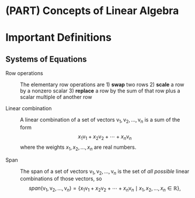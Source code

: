# (PART) Concepts of Linear Algebra  {-}

\newcommand{\v}{\mathsf{v}}

# Important Definitions

## Systems of Equations

Row operations

: The elementary row operations are
1) **swap** two rows
2) **scale** a row by a nonzero scalar
3) **replace** a row by the sum of that row plus a scalar multiple of another row

Linear combination 

: A linear combination of a set of vectors $\v_1, \v_2, \ldots, \v_n$ is a sum of the form
$$
x_1 \v_1 + x_2 \v_2 + \cdots + x_n \v_n
$$
where the weights $x_1, x_2, \ldots, x_n$ are real numbers.

Span

: The span of a set of vectors $\v_1, \v_2, \ldots, \v_n$ is the set of *all possible* linear combinations of those vectors, so
$$
span(\v_1, \v_2, \ldots, \v_n) = \{ x_1 \v_1 + x_2 \v_2 + \cdots + x_n \v_n \mid
x_1, x_2, \ldots, x_n \in \mathbb{R}\},
$$

<!-- ## Vector Spaces -->

<!-- span  -->

<!-- : A set of vectors $\mathsf{v}_1, \mathsf{v}_2, \ldots, \mathsf{v}_n$ **span** a vector space $V$ if for every $\mathsf{v} \in V$ there exist a set of scalars (weights) $c_1, c_2, \ldots, c_n \in \mathbb{R}$ such that  -->
<!-- $$ -->
<!-- \mathsf{v} = c_1 \mathsf{v}_1 + c_2 \mathsf{v}_2 + \cdots + c_n \mathsf{v}_n. -->
<!-- $$ -->
<!-- *Connection to Matrices:* If $A = [\mathsf{v}_1 \mathsf{v}_2 \cdots \mathsf{v}_n]$ is the matrix with these vectors in the columns, then this is the same as saying that $\mathsf{x} = [c_1, \ldots, c_n]^{\top}$ is a solution to $A x  = \mathsf{v}$. -->

<!-- linear independence -->

<!-- : A set of vectors $\mathsf{v}_1, \mathsf{v}_2,\ldots, \mathsf{v}_n$ are **linearly independent** if the only way to write  -->
<!-- $$ -->
<!-- \mathsf{0} = c_1 \mathsf{v}_1 + c_2 \mathsf{v}_2 + \cdots + c_n \mathsf{v}_n -->
<!-- $$ -->
<!-- is with $c_1 = c_2 = \cdots = c_n = 0$.  -->
<!-- <br/> -->
<!-- *Connection to Matrices:* If $A = [\mathsf{v}_1 \mathsf{v}_2 \cdots \mathsf{v}_n]$ is the matrix with these vectors in the columns, then this is the same as saying that $A x = \mathsf{0}$ has only the trivial solution. -->


<!-- linear dependence -->

<!-- : Conversely, a set of vectors $\mathsf{v}_1, \mathsf{v}_2, \ldots, \mathsf{v}_n$ are **linearly dependent** if there exist scalars $c_1, c_2,\ldots, c_n \in \mathbb{R}$ that are **not all equal to 0** such that -->
<!-- $$ -->
<!-- \mathsf{0} = c_1 \mathsf{v}_1 + c_2 \mathsf{v}_2 + \cdots + c_n \mathsf{v}_n -->
<!-- $$ -->
<!-- This is called a **dependence relation** among the vectors.  -->
<!-- <br/> -->
<!-- *Connection to Matrices:* If $A = [\mathsf{v}_1 \mathsf{v}_2 \cdots \mathsf{v}_n]$ is the matrix with these vectors in the columns, then this is the same as saying that $\mathsf{x} = [c_1, c_2, \ldots, c_n]^{\top}$ is a nontrivial solution to $A \mathsf{x} = \mathsf{0}$. -->


<!-- linear transformation -->

<!-- : A function $T: \mathbb{R}^n \to \mathbb{R}^m$ is a **linear transformation** when:  -->

<!--     * $T(\mathsf{u} + \mathsf{v}) = T(\mathsf{u}) + T(\mathsf{v})$ for all $\mathsf{u}, \mathsf{v} \in \mathbb{R}^n$ (preserves addition) -->
<!--     * $T(c \mathsf{u} ) = c T(\mathsf{u})$ for all $\mathsf{u} \in \mathbb{R}^n$ and $c \in \mathbb{R}$  (preserves scalar multiplication). -->
<!-- It follows from these that also $T(\mathsf{0}) = \mathsf{0}$. -->

<!-- one-to-one  -->

<!-- : A function $T: \mathbb{R}^n \to \mathbb{R}^m$ is a **one-to-one** when: -->

<!-- <center> -->
<!-- for all $\mathsf{y} \in \mathbb{R}^m$ there is **at most** one $\mathsf{x} \in \mathbb{R}^n$ such that $T(\mathsf{x}) = \mathsf{y}$. -->
<!-- </center> -->

<!-- onto  -->

<!-- : A function $T: \mathbb{R}^n \to \mathbb{R}^m$ is a **onto** when: -->

<!-- <center> -->
<!-- for all $\mathsf{y} \in \mathbb{R}^m$ there is **at least** one $\mathsf{x} \in \mathbb{R}^n$ such that $T(\mathsf{x}) = \mathsf{y}$. -->
<!-- </center> -->

<!-- subspace -->

<!-- : A subset $S \subseteq \mathbb{R}^n$ is a **subspace** when: -->

<!--     * $\mathsf{u} + \mathsf{v}  \in S$ for all $\mathsf{u}, \mathsf{v} \in S$ (closed under addition) -->
<!--     * $c \mathsf{u} \in S$ for all $\mathsf{u}\in S$ and $c \in \mathbb{R}$ (closed under scalar multiplication) -->
<!-- It follows from these that also $\mathsf{0} \in S$. -->



<!-- basis -->

<!-- : A **basis** of a vector space (or subspace) $V$ is a set of vectors $\mathcal{B} = \{\mathsf{v}_1, \mathsf{v}_2, \ldots, \mathsf{v}_n\}$  in $V$ such that -->

<!--     * $\mathsf{v}_1, \mathsf{v}_2, \ldots, \mathsf{v}_n$ span $V$ -->
<!--     * $\mathsf{v}_1, \mathsf{v}_2, \ldots, \mathsf{v}_n$ are linearly independent -->
<!-- Equivalently, one can say that $\mathcal{B} = \{\mathsf{v}_1, \mathsf{v}_2, \ldots, \mathsf{v}_n\}$ is a basis of $V$ if for every vector $\mathsf{v} \in V$ there is a **unique** set of scalars $c_1, \ldots, c_n$ such that -->
<!-- $$ -->
<!-- \mathsf{v} = c_1 \mathsf{v}_1 + c_2 \mathsf{v}_2 + \cdots + c_n \mathsf{v}_n. -->
<!-- $$ -->
<!-- (The fact that there is a set of vectors comes from the span; the fact that they are unique comes from linear independence). -->

<!-- dimension -->

<!-- : The **dimension** of a subspace $W$ is the number of vectors in any basis of $W$. This is also the fewest number of vectors required to span the subspace. -->


<!-- ## Matrices -->


<!-- invertible -->

<!-- : The square $n \times n$ matrix $A$ is **invertible** when there exists an $n \times n$ matrix $A^{-1}$ such that $A A^{-1} = I = A^{-1} A$. The Invertible Matrix Theorem collects over two dozen equivalent conditions, each of which guarantees that $A$ is invertible. -->

<!-- null space -->

<!-- : The **null space** $\mbox{Nul}(A) \subset \mathbb{R}^n$ of the $m \times n$ matrix $A$ is the set of solutions to the homogeneous equation $A \mathsf{x} = \mathbf{0}$> We also write this as -->
<!-- $$ -->
<!-- \mbox{Nul}(A) = \{ \mathsf{x} \in \mathbb{R}^n : A \mathsf{x} = \mathbf{0} \} -->
<!-- $$ -->
<!-- *Connection to Linear Transformations*: If $T(\mathsf{x}) = A \mathsf{x}$, then the kernel of $T$ is the null space of matrix $A$.  -->


<!-- column space -->

<!-- : The **column space** $\mbox{Col}(A) \subset \mathbb{R}^m$ of the $m \times n$ matrix $A$ is the set of all linear combinations of the columns of $A$.  -->
<!-- For $A = \begin{bmatrix} \mathsf{a}_1 & \mathsf{a}_2 & \cdots & \mathsf{a}_n \end{bmatrix}$, we have -->
<!-- $$ -->
<!-- \mbox{Col}(A) = \mbox{span} ( \mathsf{a}_1, \mathsf{a}_2, \ldots , \mathsf{a}_n ) -->
<!-- $$ -->
<!-- We also write this as -->
<!-- $$ -->
<!-- \mbox{Col}(A) = \{ \mathsf{b} \in \mathbb{R}^m : \mathsf{b} = A \mathsf{x} \mbox{ for some } \mathsf{x} \in \mathbb{R}^n \}. -->
<!-- $$ -->
<!-- *Connection to Linear Transformations*: If $T(\mathsf{x}) = A \mathsf{x}$, then the range (also called the image) of $T$ is the column space of matrix $A$.  -->


<!-- rank -->

<!-- : The **rank** of the $m \times n$ matrix $A$ is the dimension of the column space of $A$. This is also the number of pivot columns of the matrix. -->

<!-- eigenvalue and eigenvector -->

<!-- : For a square $n \times n$ matrix $A$, the scalar $\lambda \in \mathbb{R}$ is an **eigenvalue** for $A$ when there exists a nonzero vector  $\mathsf{x} \in \mathbb{R}^n$ such that $A \mathsf{x} = \lambda \mathsf{x}$. The nonzero vector $\mathsf{x}$ is the **eigenvector** for eigenvalue $\lambda$. The collection of all of these eigenvalues and eigenvectors is called the **eigensystem** of A. -->


<!-- diagonalization -->

<!-- : A square $n \times n$ matrix is **diagonalizable** when $A = P D P^{-1}$ where $D$ is a diagonal matrix and $P$ is an invertible matrix.  In this case, the eigenvalues of $A$ are the diagonal entries of $D$ and their corresponding eigenvectors are the columns of $P$. -->

<!-- dominant eigenvalue -->

<!-- : The eigenvalue $\lambda$ of  the square matrix $A$ is the **dominant eigenvalue** when  $| \lambda | > | \mu |$ where $\mu$ is any other eigenvalue of $A$. The dominant eigenvalue determines the long-term behavior of $A^t$ as $t \rightarrow \infty$. -->

<!-- ## Orthogonality -->

<!-- length  -->

<!-- : The **length** of a vector $\mathsf{v}$ is  -->
<!-- $$ -->
<!-- \| \mathsf{v} \| = \sqrt{v_1^2 + v_2^2 + \cdots + v_n^2}. -->
<!-- $$ -->

<!-- distance and angle -->

<!-- : The **distance** between vectors $\mathsf{u}$ and $\mathsf{v}$ is -->
<!-- $$ -->
<!-- \mbox{dist}(\mathsf{u},\mathsf{v}) = \| \mathsf{u} - \mathsf{v} \|. -->
<!-- $$ -->
<!-- The **angle** $\theta$ between these vectors is determined by -->
<!-- $$ -->
<!-- \cos \theta = \frac{\mathsf{u} \cdot \mathsf{v}}{ \| \mathsf{u} \| \, \| \mathsf{v} \|}. -->
<!-- $$ -->

<!-- orthogonal -->

<!-- : The vectors $\mathsf{u}$ and $\mathsf{v}$ are **orthogonal** when $\mathsf{u} \cdot \mathsf{v} = 0$. This means that either one of them is the zero vector, or they are perpendicular to one another. -->

<!-- orthogonal complement -->

<!-- : If $W \subset \mathbb{R}^n$ is a subspace, then its **orthogonal complement** $W^{\perp}$ is the set of all vectors in $\mathsf{R}^n$ that are orthogonal to $W$. We also write -->
<!-- $$ -->
<!-- W^{\perp} = \{ \mathsf{v} \in \mathbb{R}^n : \mathsf{v} \cdot \mathsf{w} \mbox{ for all } \mathsf{w} \in W \}. -->
<!-- $$ -->

<!-- orthonormal set -->

<!-- : A collection of vectors $\mathsf{u}_1, \mathsf{u}_2, \ldots, \mathsf{u}_k$ are an **orthonormal set** when every vector has length 1 and the vectors are pairwise orthogonal. -->
<!-- orthogonal matrix -->

<!-- orthogonal matrix -->

<!-- : A square $n \times n$ matrix $P$ is an **orthogonal matrix** when its columns are an orthonormal set. As a result, we have $P^{-1} = P^{\top}$. -->

<!-- projection and residual -->

<!-- : The **orthogonal projection**  of vector $\mathsf{y}$ into a subspace $W$ is the unique vector $\hat{\mathsf{y}} \in W$ such that $\mathsf{z} = \mathsf{y} - \hat{\mathsf{y}} \in W^{\perp}$. The vector $\mathsf{z}$ is called the **residual vector** for the projection. -->


<!-- ## Spectral Decompostion -->

<!-- orthogonal diagonalization -->

<!-- : Every symmetric $n \times n$ matrix is **orthogonally diagonalizable**, meaning that we have $A = P D P^{\top}$ where $D$ is a diagonal matrix and $P$ is an orthogonal matrix. The diagonal entries of $D$ are the eigenvalues of $A$ and the columns of $P$ are the corresponding orthonormal eigenvectors. Furthermore, the eigenvalues of $A$ are nonnegative. -->

<!-- spectral decomposition -->

<!-- : A symmetric matrix $A$ can be written as a linear combination of rank 1 matrices derived from the orthonormal eigensystem of $A$. In particular, we have -->
<!-- $$ -->
<!-- A = \lambda_1 \mathsf{u}_1 \mathsf{u}_1^{\top} + \lambda_2 \mathsf{u}_2 \mathsf{u}_2^{\top} + \cdots + \lambda_n \mathsf{u}_n \mathsf{u}_n^{\top}.  -->
<!-- $$ -->
<!-- This linear combination of rank 1 vectors is called the **spectral decomposition** of $A$. -->


<!-- singular value decomposition (SVD) -->

<!-- : Any $m \times n$ matrix $A$ of rank $r$ can be factored into its **singular value decomposition** $U \Sigma V^{\top}$ where  -->

<!-- * $U$ is an $m \times m$ orthogonal matrix, -->
<!-- * $\Sigma$ is a matrix whose nonzero entries are the positive numbers $\sigma_1, \ldots , \sigma_r$, which appear in decreasing order on the diagonal, and  -->
<!-- * $V$ is an $n \times n$ orthogonal matrix. -->
<!-- The nonzero entries of $\Sigma$ are called the singular values of $A$. The columns of $U$ are  the left singular vectors and the rows of $V^{\top}$ are the right singular vectors. -->

<!-- SVD spectral decomposition -->

<!-- : Any $m \times n$ matrix $A$ of rank $r$ can be written as a linear combination of rank 1 matrices derived from the singular value decomposition of $A$. In particular, we have -->
<!-- $$ -->
<!-- A = \sigma_1 \mathsf{u}_1 \mathsf{v}_1^{\top} + \sigma_2 \mathsf{u}_2 \mathsf{v}_2^{\top} + \cdots + \sigma_r \mathsf{u}_r \mathsf{v}_r^{\top}.  -->
<!-- $$ -->
<!-- This linear combination of rank 1 vectors is called the **(SVD) spectral decomposition** of $A$. -->